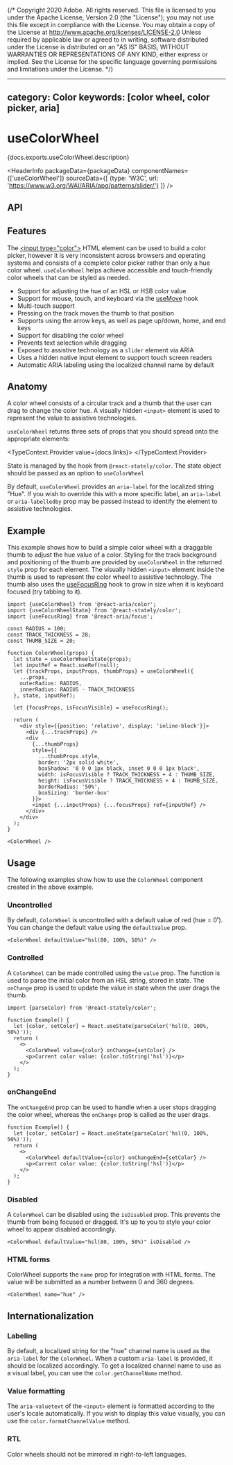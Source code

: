 {/* Copyright 2020 Adobe. All rights reserved.
This file is licensed to you under the Apache License, Version 2.0 (the "License");
you may not use this file except in compliance with the License. You may obtain a copy
of the License at http://www.apache.org/licenses/LICENSE-2.0
Unless required by applicable law or agreed to in writing, software distributed under
the License is distributed on an "AS IS" BASIS, WITHOUT WARRANTIES OR REPRESENTATIONS
OF ANY KIND, either express or implied. See the License for the specific language
governing permissions and limitations under the License. */}



---
category: Color
keywords: [color wheel, color picker, aria]
---

# useColorWheel

<PageDescription>{docs.exports.useColorWheel.description}</PageDescription>

<HeaderInfo
  packageData={packageData}
  componentNames={['useColorWheel']}
  sourceData={[
    {type: 'W3C', url: 'https://www.w3.org/WAI/ARIA/apg/patterns/slider/'}
  ]} />

## API

<FunctionAPI function={docs.exports.useColorWheel} links={docs.links} />

## Features

The [&lt;input type="color"&gt;](https://developer.mozilla.org/en-US/docs/Web/HTML/Element/input/color) HTML element
can be used to build a color picker, however it is very inconsistent across browsers and operating systems and consists
of a complete color picker rather than only a hue color wheel. `useColorWheel` helps achieve accessible and
touch-friendly color wheels that can be styled as needed.

* Support for adjusting the hue of an HSL or HSB color value
* Support for mouse, touch, and keyboard via the [useMove](useMove.html) hook
* Multi-touch support
* Pressing on the track moves the thumb to that position
* Supports using the arrow keys, as well as page up/down, home, and end keys
* Support for disabling the color wheel
* Prevents text selection while dragging
* Exposed to assistive technology as a `slider` element via ARIA
* Uses a hidden native input element to support touch screen readers
* Automatic ARIA labeling using the localized channel name by default

## Anatomy

<Anatomy
  role="img"
  aria-label="Color wheel anatomy diagram: Shows a color wheel component with labels pointing to its parts, including the track, and thumb elements." />

A color wheel consists of a circular track and a thumb that the user can drag to change the color hue.
A visually hidden `<input>` element is used to represent the value to assistive technologies.

`useColorWheel` returns three sets of props that you should spread onto the appropriate elements:

<TypeContext.Provider value={docs.links}>
  <InterfaceType properties={docs.links[docs.exports.useColorWheel.return.id].properties} />
</TypeContext.Provider>

State is managed by the <TypeLink links={statelyDocs.links} type={statelyDocs.exports.useColorWheelState} />
hook from `@react-stately/color`. The state object should be passed as an option to `useColorWheel`

By default, `useColorWheel` provides an `aria-label` for the localized string "Hue". If you wish to override this
with a more specific label, an `aria-label` or `aria-labelledby` prop may be passed instead to identify the element
to assistive technologies.

## Example

This example shows how to build a simple color wheel with a draggable thumb to adjust the hue value of a color. Styling for
the track background and positioning of the thumb are provided by `useColorWheel` in the returned `style` prop for each element.
The visually hidden `<input>` element inside the thumb is used to represent the color wheel to assistive technology. The thumb also 
uses the [useFocusRing](useFocusRing.html) hook to grow in size when it is keyboard focused (try tabbing to it).

```tsx example export=true
import {useColorWheel} from '@react-aria/color';
import {useColorWheelState} from '@react-stately/color';
import {useFocusRing} from '@react-aria/focus';

const RADIUS = 100;
const TRACK_THICKNESS = 28;
const THUMB_SIZE = 20;

function ColorWheel(props) {
  let state = useColorWheelState(props);
  let inputRef = React.useRef(null);
  let {trackProps, inputProps, thumbProps} = useColorWheel({
    ...props,
    outerRadius: RADIUS,
    innerRadius: RADIUS - TRACK_THICKNESS
  }, state, inputRef);

  let {focusProps, isFocusVisible} = useFocusRing();

  return (
    <div style={{position: 'relative', display: 'inline-block'}}>
      <div {...trackProps} />
      <div
        {...thumbProps}
        style={{
          ...thumbProps.style,
          border: '2px solid white',
          boxShadow: '0 0 0 1px black, inset 0 0 0 1px black',
          width: isFocusVisible ? TRACK_THICKNESS + 4 : THUMB_SIZE,
          height: isFocusVisible ? TRACK_THICKNESS + 4 : THUMB_SIZE,
          borderRadius: '50%',
          boxSizing: 'border-box'
        }}>
        <input {...inputProps} {...focusProps} ref={inputRef} />
      </div>
    </div>
  );
}

<ColorWheel />
```

## Usage

The following examples show how to use the `ColorWheel` component created in the above example.

### Uncontrolled

By default, `ColorWheel` is uncontrolled with a default value of red (hue = 0˚). You can change the
default value using the `defaultValue` prop.

```tsx example
<ColorWheel defaultValue="hsl(80, 100%, 50%)" />
```

### Controlled

A `ColorWheel` can be made controlled using the `value` prop. The <TypeLink links={statelyDocs.links} type={statelyDocs.exports.parseColor} />
function is used to parse the initial color from an HSL string, stored in state. The `onChange` prop
is used to update the value in state when the user drags the thumb.

```tsx example
import {parseColor} from '@react-stately/color';

function Example() {
  let [color, setColor] = React.useState(parseColor('hsl(0, 100%, 50%)'));
  return (
    <>
      <ColorWheel value={color} onChange={setColor} />
      <p>Current color value: {color.toString('hsl')}</p>
    </>
  );
}
```

### onChangeEnd

The `onChangeEnd` prop can be used to handle when a user stops dragging the color wheel, whereas the `onChange`
prop is called as the user drags.

```tsx example
function Example() {
  let [color, setColor] = React.useState(parseColor('hsl(0, 100%, 50%)'));
  return (
    <>
      <ColorWheel defaultValue={color} onChangeEnd={setColor} />
      <p>Current color value: {color.toString('hsl')}</p>
    </>
  );
}
```

### Disabled

A `ColorWheel` can be disabled using the `isDisabled` prop. This prevents the thumb from being focused or dragged.
It's up to you to style your color wheel to appear disabled accordingly.

```tsx example
<ColorWheel defaultValue="hsl(80, 100%, 50%)" isDisabled />
```

### HTML forms

ColorWheel supports the `name` prop for integration with HTML forms. The value will be submitted as a number between 0 and 360 degrees.

```tsx example
<ColorWheel name="hue" />
```

## Internationalization

### Labeling

By default, a localized string for the "hue" channel name is used as the `aria-label` for the `ColorWheel`. When a custom `aria-label`
is provided, it should be localized accordingly. To get a localized channel name to use as a visual label,
you can use the `color.getChannelName` method.

### Value formatting

The `aria-valuetext` of the `<input>` element is formatted according to the user's locale automatically. If you wish to display this
value visually, you can use the `color.formatChannelValue` method.

### RTL

Color wheels should not be mirrored in right-to-left languages.
